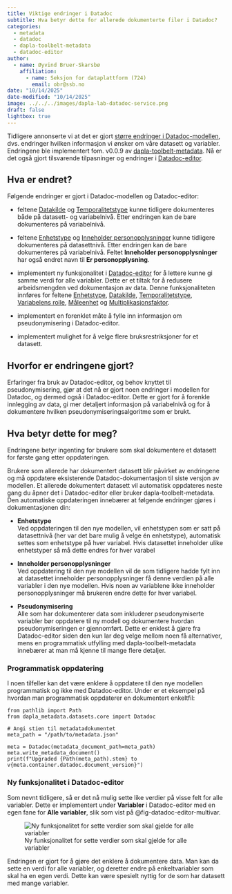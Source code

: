 ```yaml
---
title: Viktige endringer i Datadoc
subtitle: Hva betyr dette for allerede dokumenterte filer i Datadoc? 
categories:
  - metadata
  - datadoc
  - dapla-toolbelt-metadata
  - datadoc-editor
author:
  - name: Øyvind Bruer-Skarsbø
    affiliation: 
      - name: Seksjon for dataplattform (724)
        email: obr@ssb.no
date: "10/14/2025"
date-modified: "10/14/2025"
image: ../../../images/dapla-lab-datadoc-service.png
draft: false
lightbox: true
---
```


Tidligere annonserte vi at det er gjort [større endringer i Datadoc-modellen](../2025-09-08-datadoc-model-breaking-changes/index.qmd), dvs. endringer hvilken informasjon vi ønsker om våre datasett og variabler. Endringene ble implementert fom. v0.0.9 av [dapla-toolbelt-metadata](https://pypi.org/project/dapla-toolbelt-metadata/). Nå er det også gjort tilsvarende tilpasninger og endringer i [Datadoc-editor](../../../statistikkere/datadoc-editor.qmd). 

## Hva er endret?

Følgende endringer er gjort i Datadoc-modellen og Datadoc-editor:

- feltene [Datakilde](../../../statistikkere/datadoc-model.qmd#datakilde) og [Temporalitetstype](../../../statistikkere/datadoc-model.qmd#temporalitetstype) kunne tidligere dokumenteres både på datasett- og variabelnivå. Etter endringen kan de bare dokumenteres på variabelnivå. 

- feltene [Enhetstype](../../../statistikkere/datadoc-model.qmd#enhetstype) og [Inneholder personopplysninger](../../../statistikkere/datadoc-model.qmd#er-personopplysning) kunne tidligere dokumenteres på datasettnivå. Etter endringen kan de bare dokumenteres på variabelnivå. Feltet **Inneholder personopplysninger** har også endret navn til **Er personopplysning**.

- implementert ny funksjonalitet i [Datadoc-editor](../../../statistikkere/datadoc-editor.qmd) for å lettere kunne gi samme verdi for alle variabler. Dette er et tiltak for å redusere arbeidsmengden ved dokumentasjon av data. Denne funksjonaliteten innføres for feltene [Enhetstype](../../../statistikkere/datadoc-model.qmd#enhetstype), [Datakilde](../../../statistikkere/datadoc-model.qmd#datakilde), [Temporalitetstype](../../../statistikkere/datadoc-model.qmd#temporalitetstype), [Variabelens rolle](../../../statistikkere/datadoc-model.qmd#variabelens-rolle), [Måleenhet](../../../statistikkere/datadoc-model.qmd#måleenhet) og [Multiplikasjonsfaktor](../../../statistikkere/datadoc-model.qmd#multiplikasjonsfaktor). 

- implementert en forenklet måte å fylle inn informasjon om pseudonymisering i Datadoc-editor. 

- implementert mulighet for å velge flere bruksrestriksjoner for et datasett.


## Hvorfor er endringene gjort?

Erfaringer fra bruk av Datadoc-editor, og behov knyttet til pseudonymisering, gjør at det nå er gjort noen endringer i modellen for Datadoc, og dermed også i Datadoc-editor. Dette er gjort for å forenkle innlegging av data, gi mer detaljert informasjon på variabelnivå og for å dokumentere hvilken pseudonymiseringsalgoritme som er brukt.

## Hva betyr dette for meg?

Endringene betyr ingenting for brukere som skal dokumentere et datasett for første gang etter oppdateringen. 

Brukere som allerede har dokumentert datasett blir påvirket av endringene og må oppdatere eksisterende Datadoc-dokumentasjon til siste versjon av modellen. Et allerede dokumentert datasett vil automatisk oppdateres neste gang du åpner det i Datadoc-editor eller bruker dapla-toolbelt-metadata. Den automatiske oppdateringen innebærer at følgende endringer gjøres i dokumentasjonen din:

- **Enhetstype**  
Ved oppdateringen til den nye modellen, vil enhetstypen som er satt på datasettnivå (her var det bare mulig å velge én enhetstype), automatisk settes som enhetstype på hver variabel. Hvis datasettet inneholder ulike enhetstyper så må dette endres for hver varabel  

- **Inneholder personopplysninger**  
Ved oppdatering til den nye modellen vil de som tidligere hadde fylt inn at datasettet inneholder personopplysninger få denne verdien på alle variabler i den nye modellen. Hvis noen av variablene ikke inneholder personopplysninger må brukeren endre dette for hver variabel. 

- **Pseudonymisering**  
Alle som har dokumenterer data som inkluderer pseudonymiserte variabler bør oppdatere til ny modell og dokumentere hvordan pseudonymiseringen er gjennomført. Dette er enklest å gjøre fra Datadoc-editor siden den kun lar deg velge mellom noen få alternativer, mens en programmatisk utfylling med dapla-toolbelt-metadata innebærer at man må kjenne til mange flere detaljer.

### Programmatisk oppdatering

I noen tilfeller kan det være enklere å oppdatere til den nye modellen programmatisk og ikke med Datadoc-editor. Under er et eksempel på hvordan man programmatisk oppdaterer en dokumentert enkeltfil: 

```.python
from pathlib import Path
from dapla_metadata.datasets.core import Datadoc

# Angi stien til metadatadokumentet
meta_path = "/path/to/metadata.json"

meta = Datadoc(metadata_document_path=meta_path)
meta.write_metadata_document()
print(f"Upgraded {Path(meta_path).stem} to v{meta.container.datadoc.document_version}")
```

### Ny funksjonalitet i Datadoc-editor

Som nevnt tidligere, så er det nå mulig sette like verdier på visse felt for alle variabler. Dette er implementert under **Variabler** i Datadoc-editor med en egen fane for **Alle variabler**, slik som vist på @fig-datadoc-editor-multivar.

![Ny funksjonalitet for sette verdier som skal gjelde for alle variabler](../../../images/datadoc-editor-multi-variables.png){#fig-datadoc-editor-multivar}

Endringen er gjort for å gjøre det enklere å dokumentere data. Man kan da sette en verdi for alle variabler, og deretter endre på enkeltvariabler som skal ha en egen verdi. Dette kan være spesielt nyttig for de som har datasett med mange variabler.